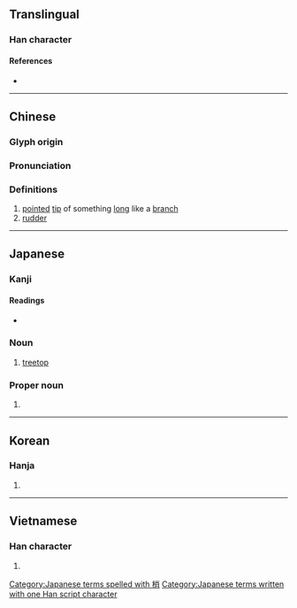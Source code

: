{{character info/new}}
==Translingual==

===Han character===
{{Han char|rn=75|rad=木|as=07|sn=11|four=49927|canj=DFB|ids=⿰木肖}}

====References====
* {{Han ref|kx=0530.050|dkj=14866|dj=0918.040|hdz=21213.010|uh=68A2|ud=26786|bh=B1E9|bd=45545}}

----

==Chinese==
{{zh-forms}}

===Glyph origin===
{{Han etym}}

===Pronunciation===
{{zh-pron
|m=shāo,shào,xiāo
|c=saau1
|mn=sau/siau
|mn_note=sau - literary; siau - vernacular
|mc=y
|oc=y
|ma=Zh-shao.ogg
|cat=n
}}

===Definitions===
{{zh-hanzi}}

# [[point]]ed [[tip]] of something [[long]] like a [[branch]]
# [[rudder]]

----

==Japanese==

===Kanji===
{{ja-kanji|grade=|rs=木07}}

====Readings====
* {{ja-readings|goon=[[そう]] (sō)|kanon=[[しょう]] (shō)|kun=[[こずえ]] (kozue)}}

===Noun===
{{ja-noun|こずえ}}

# [[treetop]]

===Proper noun===
{{ja-pos|proper|こずえ}}

# {{given name|female|lang=ja|sort=こずえ}}

[[Category:Japanese terms spelled with 梢]]
[[Category:Japanese terms written with one Han script character]]

----

==Korean==

===Hanja===
{{ko-hanja|hangeul=초|eumhun=|rv=cho|mr=ch'o|y=cho}}

# {{defn|lang=ko|sort=木07}}

----

==Vietnamese==

===Han character===
{{vi-hantu|[[sao]]|rs=木07}}

# {{defn|lang=vi|sort=木07}}